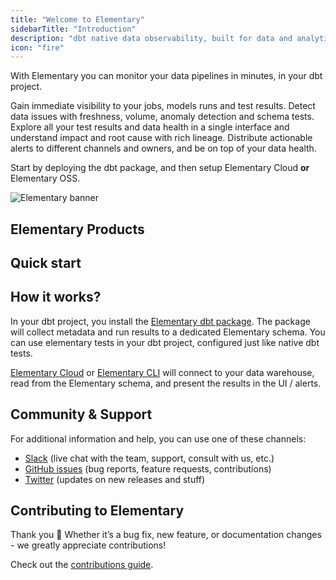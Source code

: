 ```yaml
---
title: "Welcome to Elementary"
sidebarTitle: "Introduction"
description: "dbt native data observability, built for data and analytics engineers"
icon: "fire"
---
```


With Elementary you can monitor your data pipelines in minutes, in your dbt project.

Gain immediate visibility to your jobs, models runs and test results.
Detect data issues with freshness, volume, anomaly detection and schema tests.
Explore all your test results and data health in a single interface and understand impact and root cause with rich lineage. 
Distribute actionable alerts to different channels and owners, and be on top of your data health.

Start by deploying the dbt package, and then setup Elementary Cloud **or** Elementary OSS.

<div className="dark:#4A165C rounded-md p-0">
  <img
    src="https://res.cloudinary.com/diuctyblm/image/upload/v1699193505/mintlify_header_eqa3jy.png"
    alt="Elementary banner"
  />
</div>

## Elementary Products

<Snippet file="products-cards.mdx" />

## Quick start

<Snippet file="quickstart/quickstart-cards.mdx" />

## How it works?

In your dbt project, you install the [Elementary dbt package](/guides/modules-overview/dbt-package).
The package will collect metadata and run results to a dedicated Elementary schema.
You can use elementary tests in your dbt project, configured just like native dbt tests.

[Elementary Cloud](/cloud/introduction) or [Elementary CLI](/oss/oss-introduction) will connect to your data warehouse, read from the Elementary schema, and present the results in the UI / alerts.

## Community & Support

For additional information and help, you can use one of these channels:

- [Slack](https://elementary-data.com/community) (live chat with the team, support, consult with us, etc.)
- [GitHub issues](https://github.com/elementary-data/elementary-lineage/issues) (bug reports, feature requests, contributions)
- [Twitter](https://twitter.com/ElementaryData) (updates on new releases and stuff)

## Contributing to Elementary

Thank you 🧡 Whether it’s a bug fix, new feature, or documentation changes - we greatly appreciate contributions!

Check out the [contributions guide](/general/contributions).
